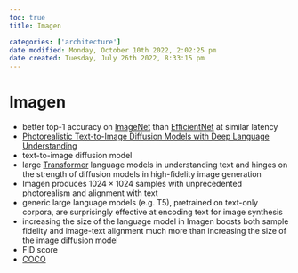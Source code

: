 ```yaml
---
toc: true
title: Imagen

categories: ['architecture']
date modified: Monday, October 10th 2022, 2:02:25 pm
date created: Tuesday, July 26th 2022, 8:33:15 pm
---
```


# Imagen
- better top-1 accuracy on [ImageNet](ImageNet.qmd) than [EfficientNet](EfficientNet.qmd) at similar latency
- [Photorealistic Text-to-Image Diffusion Models with Deep Language Understanding](https://arxiv.org/abs/2205.11487)
- text-to-image diffusion model
- large [Transformer](Transformer.qmd) language models in understanding text and hinges on the strength of diffusion models in high-fidelity image generation
- Imagen produces $1024 \times 1024$ samples with unprecedented photorealism and alignment with text
- generic large language models (e.g. T5), pretrained on text-only corpora, are surprisingly effective at encoding text for image synthesis
- increasing the size of the language model in Imagen boosts both sample fidelity and image-text alignment much more than increasing the size of the image diffusion model
- FID score
- [COCO](COCO.qmd)



